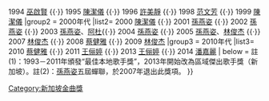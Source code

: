 <noinclude></noinclude>{{Navbox
|name  = 新加坡金曲獎最佳本地歌手
|title = [[新加坡金曲獎]]區域傑出歌手獎（新加坡）
|titlestyle=background:	#FFFF00
|group1 = 1990年代
|list1= 1993 [[巫啟賢]] {{·}} 1994 [[巫啟賢]] {{·}}  1995 [[陳潔儀]] {{·}} 1996 [[許美靜]] {{·}} 1998 [[范文芳]] {{·}} 1999 [[陳潔儀_(新加坡)|陳潔儀]]
|group2 = 2000年代
|list2= 2000 [[陳潔儀]] {{·}} 2001 [[孙燕姿|孫燕姿]] {{·}} 2002 [[孙燕姿|孫燕姿]]  {{·}} 2003 [[孙燕姿|孫燕姿]]、[[阿杜 (新加坡歌手)|阿杜]]{{·}} 2004 [[孙燕姿|孫燕姿]] {{·}} 2005 [[孙燕姿|孫燕姿]]、[[林俊杰]] {{·}} 2007 [[林俊杰]] {{·}} 2008 [[蔡健雅]] {{·}} 2009 [[林俊杰]]
|group3 = 2010年代
|list3= 2010 [[蔡健雅]] {{·}} 2011 [[王俪婷]] {{·}} 2013 [[王俪婷]] {{·}} 2014 [[潘嘉麗]]
| below = 註(1)：1993－2011年頒發“最佳本地歌手獎”，2013年開始改為區域傑出歌手獎（新加坡）。註(2)：[[孫燕姿]]五屆蟬聯，於2007年退出此獎項。
}}<noinclude>
[[Category:新加坡金曲獎]]
</noinclude>